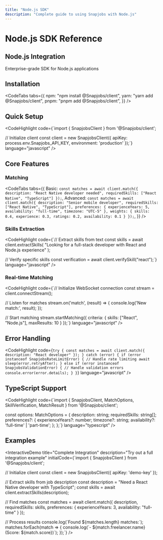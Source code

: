 ```yaml
---
title: "Node.js SDK"
description: "Complete guide to using Snapjobs with Node.js"
---
```


# Node.js SDK Reference

<FuturisticCard>
  <div className="flex items-center justify-between">
    <div>
      <h2 className="text-2xl font-bold mb-2">Node.js Integration</h2>
      <p className="text-gray-400">
        Enterprise-grade SDK for Node.js applications
      </p>
    </div>
  </div>
</FuturisticCard>

## Installation

<CodeTabs
  tabs={{
    npm: "npm install @Snapjobs/client",
    yarn: "yarn add @Snapjobs/client",
    pnpm: "pnpm add @Snapjobs/client",
  }}
/>

## Quick Setup

<CodeHighlight
  code={`import { SnapjobsClient } from '@Snapjobs/client';

// Initialize client
const client = new SnapjobsClient({
apiKey: process.env.Snapjobs_API_KEY,
environment: 'production'
});`}
language="javascript"
/>

## Core Features

### Matching

<CodeTabs
  tabs={{
    Basic: `const matches = await client.match({
  description: "React Native developer needed",
  requiredSkills: ["React Native", "TypeScript"]
});`,
    Advanced: `const matches = await client.match({
  description: "Senior mobile developer",
  requiredSkills: ["React Native", "TypeScript"],
  preferences: {
    experienceYears: 5,
    availability: "full-time",
    timezone: "UTC-5"
  },
  weights: {
    skills: 0.4,
    experience: 0.3,
    ratings: 0.2,
    availability: 0.1
  }
});`,
  }}
/>

### Skills Extraction

<CodeHighlight
  code={`// Extract skills from text
const skills = await client.extractSkills(
  "Looking for a full-stack developer with React and Node.js experience"
);

// Verify specific skills
const verification = await client.verifySkill("react");`}
language="javascript"
/>

### Real-time Matching

<CodeHighlight
  code={`// Initialize WebSocket connection
const stream = client.connectStream();

// Listen for matches
stream.on('match', (result) => {
console.log('New match:', result);
});

// Start matching
stream.startMatching({
criteria: {
skills: ["React", "Node.js"],
maxResults: 10
}
});`}
language="javascript"
/>

## Error Handling

<CodeHighlight
  code={`try {
  const matches = await client.match({
    description: "React developer"
  });
} catch (error) {
  if (error instanceof SnapjobsRateLimitError) {
    // Handle rate limiting
    await sleep(error.retryAfter);
  } else if (error instanceof SnapjobsValidationError) {
    // Handle validation errors
    console.error(error.details);
  }
}`}
  language="javascript"
/>

## TypeScript Support

<CodeHighlight
  code={`import { 
  SnapjobsClient, 
  MatchOptions, 
  SkillVerification,
  MatchResult
} from '@Snapjobs/client';

const options: MatchOptions = {
description: string;
requiredSkills: string[];
preferences?: {
experienceYears?: number;
timezone?: string;
availability?: 'full-time' | 'part-time';
};
};`}
language="typescript"
/>

## Examples

<InteractiveDemo
  title="Complete Integration"
  description="Try out a full integration example"
  initialCode={`import { SnapjobsClient } from '@Snapjobs/client';

// Initialize client
const client = new SnapjobsClient({
apiKey: 'demo-key'
});

// Extract skills from job description
const description = "Need a React Native developer with TypeScript";
const skills = await client.extractSkills(description);

// Find matches
const matches = await client.match({
description,
requiredSkills: skills,
preferences: {
experienceYears: 3,
availability: "full-time"
}
});

// Process results
console.log(\`Found \${matches.length} matches:\`);
matches.forEach(match => {
console.log(\`- \${match.freelancer.name} (Score: \${match.score})\`);
});`}
/>
